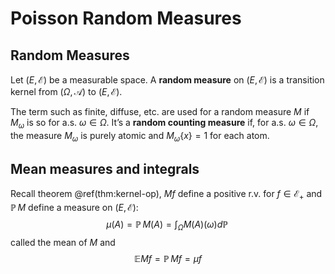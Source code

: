 # Poisson Random Measures

## Random Measures

Let $(E,\mathcal{E})$ be a measurable space. A **random measure** on $(E,\mathcal{E})$ is a transition kernel from $(\Omega,\mathcal{A})$ to $(E,\mathcal{E})$.

The term such as finite, diffuse, etc. are used for a random measure $M$ if $M_{\omega}$ is so for $\text{ a.s. } \omega \in \Omega$. It's a **random counting measure** if, for $\text{ a.s. } \omega\in \Omega$, the measure $M_{\omega}$ is purely atomic and $M_{\omega}\left\{ x \right\}=1$ for each atom.

## Mean measures and integrals

Recall theorem \@ref(thm:kernel-op), $Mf$ define a positive $\text{ r.v.}$ for $f \in \mathcal{E}_{+}$ and $\mathop{{}\mathbb{P}}M$ define a measure on $(E,\mathcal{E})$:
$$
\mu(A)= \mathop{{}\mathbb{P}}M(A)=\int_{\Omega} M(A  )(\omega)d\mathop{{}\mathbb{P}}
$$
called the mean of $M$ and
$$
\mathop{{}\mathbb{E}}_{}Mf=\mathop{{}\mathbb{P}}Mf=\mu f
$$



<br>
<br>
<br>
<br>
<br>
<br>
<br>
<br>
<br>
<br>

